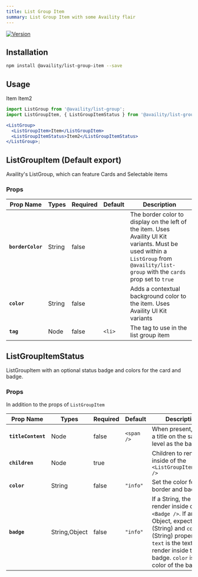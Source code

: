 ```yaml
---
title: List Group Item
summary: List Group Item with some Availity flair
---
```


[![Version](https://img.shields.io/npm/v/@availity/list-group-item.svg?style=for-the-badge)](https://www.npmjs.com/package/@availity/list-group-item)

## Installation

```bash
npm install @availity/list-group-item --save
```

## Usage


<div className="w-100 d-flex flex-row justify-content-around align-items-center">
  <ListGroup>
    <ListGroupItem>Item</ListGroupItem>
    <ListGroupItemStatus>Item2</ListGroupItemStatus>
  </ListGroup>
</div>

```jsx
import ListGroup from '@availity/list-group';
import ListGroupItem, { ListGroupItemStatus } from '@availity/list-group-item';

<ListGroup>
  <ListGroupItem>Item</ListGroupItem>
  <ListGroupItemStatus>Item2</ListGroupItemStatus>
</ListGroup>;
```

## ListGroupItem (Default export)

Availity's ListGroup, which can feature Cards and Selectable items

### Props

| Prop Name         | Types   | Required | Default  | Description                                                                                                                                                                           |
| -------------     | ------- | -------- | -------- | --------------------------------------------------------------------------------------                                                                                                |
| **`borderColor`** | String  | false    |          | The border color to display on the left of the item. Uses Availity UI Kit variants. Must be used within a `ListGroup` from `@availity/list-group` with the `cards` prop set to `true` |
| **`color`**       | String  | false    |          | Adds a contextual background color to the item. Uses Availity UI Kit variants                                                                                                         |
| **`tag`**         | Node    | false    | `<li>`   | The tag to use in the list group item                                                                                                                                                 |

## ListGroupItemStatus

ListGroupItem with an optional status badge and colors for the card and badge.

### Props

In addition to the props of `ListGroupItem`

| Prop Name          | Types         | Required | Default    | Description                                                                                                                                                                                                         |
| -------------      | -------       | -------- | --------   | --------------------------------------------------------------------------------------                                                                                                                              |
| **`titleContent`** | Node          | false    | `<span />` | When present, adds a title on the same level as the badge.                                                                                                                                                          |
| **`children`**     | Node          | true     |            | Children to render inside of the `<ListGroupItemStatus />`                                                                                                                                                          |
| **`color`**        | String        | false    | `"info"`   | Set the color for the border and badge.                                                                                                                                                                             |
| **`badge`**        | String,Object | false    | `"info"`   | If a String, the text to render inside of the `<Badge />`. If an Object, expects `text` (String) and `color` (String) properties. `text` is the text to render inside the badge. `color` is the color of the badge. |
